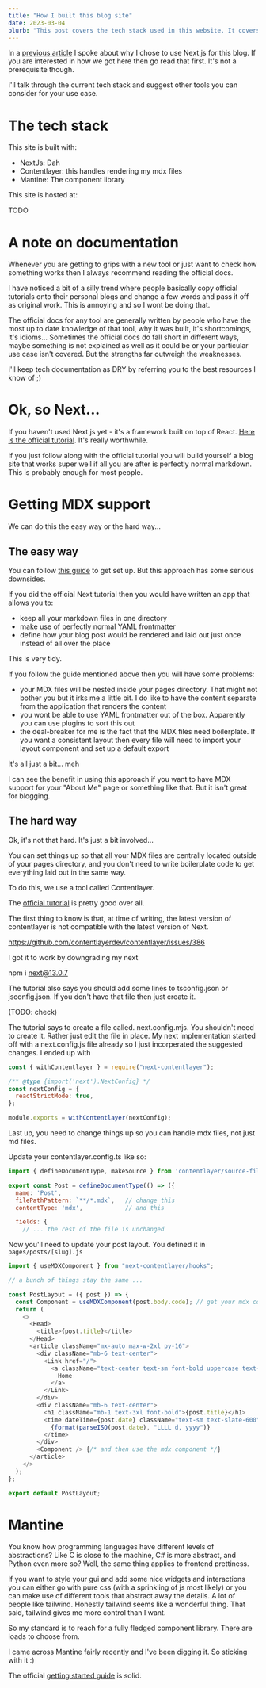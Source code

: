 ```yaml
---
title: "How I built this blog site"
date: 2023-03-04
blurb: "This post covers the tech stack used in this website. It covers how to configure mdx, the component library in use and even hosting. This is a technical article that will get you set up to do something similar"
---
```


In a [previous article](/posts/how-i-chose-next-as-a-blog-tool) I
spoke about why I chose to use Next.js for this blog. If you are interested in how we got here then go read that first. It's not a prerequisite though.

I'll talk through the current tech stack and suggest other tools you can consider for your use case.

# The tech stack

This site is built with:

- NextJs: Dah
- Contentlayer: this handles rendering my mdx files
- Mantine: The component library

This site is hosted at:

TODO

# A note on documentation

Whenever you are getting to grips with a new tool or just want to check how something works then I always recommend reading the official docs.

I have noticed a bit of a silly trend where people basically copy official tutorials onto their personal blogs and change a few words and pass it off as original work. This is annoying and so I wont be doing that.

The official docs for any tool are generally written by people who have the most up to date knowledge of that tool, why it was built, it's shortcomings, it's idioms... Sometimes the official docs do fall short in different ways, maybe something is not explained as well as it could be or your particular use case isn't covered. But the strengths far outweigh the weaknesses.

I'll keep tech documentation as DRY by referring you to the best resources I know of ;)

# Ok, so Next...

If you haven't used Next.js yet - it's a framework built on top of React. [Here is the official tutorial](https://nextjs.org/learn/foundations/about-nextjs?utm_source=next-site&utm_medium=homepage-cta&utm_campaign=next-website). It's really worthwhile.

If you just follow along with the official tutorial you will build yourself a blog site that works super well if all you are after is perfectly normal markdown. This is probably enough for most people.

# Getting MDX support

We can do this the easy way or the hard way...

## The easy way

You can follow [this guide](https://nextjs.org/docs/advanced-features/using-mdx#helpful-links) to get set up. But this approach has some serious downsides.

If you did the official Next tutorial then you would have written an app that allows you to:

- keep all your markdown files in one directory
- make use of perfectly normal YAML frontmatter
- define how your blog post would be rendered and laid out just once instead of all over the place

This is very tidy.

If you follow the guide mentioned above then you will have some problems:

- your MDX files will be nested inside your pages directory. That might not bother you but it irks me a little bit. I do like to have the content separate from the application that renders the content
- you wont be able to use YAML frontmatter out of the box. Apparently you can use plugins to sort this out
- the deal-breaker for me is the fact that the MDX files need boilerplate. If you want a consistent layout then every file will need to import your layout component and set up a default export

It's all just a bit... meh

I can see the benefit in using this approach if you want to have MDX support for your "About Me" page or something like that. But it isn't great for blogging.

## The hard way

Ok, it's not that hard. It's just a bit involved...

You can set things up so that all your MDX files are centrally located outside of your pages directory, and you don't need to write boilerplate code to get everything laid out in the same way.

To do this, we use a tool called Contentlayer.

The [official tutorial](https://www.contentlayer.dev/docs/getting-started) is pretty good over all.

The first thing to know is that, at time of writing, the latest version of contentlayer is not compatible with the latest version of Next.

https://github.com/contentlayerdev/contentlayer/issues/386

I got it to work by downgrading my next

npm i next@13.0.7

The tutorial also says you should add some lines to tsconfig.json or jsconfig.json. If you don't have that file then just create it.

(TODO: check)

The tutorial says to create a file called. next.config.mjs. You shouldn't need to create it. Rather just edit the file in place. My next implementation started off with a next.config.js file already so I just incorperated the suggested changes. I ended up with

```javascript
const { withContentlayer } = require("next-contentlayer");

/** @type {import('next').NextConfig} */
const nextConfig = {
  reactStrictMode: true,
};

module.exports = withContentlayer(nextConfig);
```

Last up, you need to change things up so you can handle mdx files, not just md files.

Update your contentlayer.config.ts like so:

```javascript
import { defineDocumentType, makeSource } from 'contentlayer/source-files'

export const Post = defineDocumentType(() => ({
  name: 'Post',
  filePathPattern: `**/*.mdx`,   // change this
  contentType: 'mdx',            // and this

  fields: {
    // ... the rest of the file is unchanged
```

Now you'll need to update your post layout. You defined it in `pages/posts/[slug].js`

```javascript
import { useMDXComponent } from "next-contentlayer/hooks";

// a bunch of things stay the same ...

const PostLayout = ({ post }) => {
  const Component = useMDXComponent(post.body.code); // get your mdx component
  return (
    <>
      <Head>
        <title>{post.title}</title>
      </Head>
      <article className="mx-auto max-w-2xl py-16">
        <div className="mb-6 text-center">
          <Link href="/">
            <a className="text-center text-sm font-bold uppercase text-blue-700">
              Home
            </a>
          </Link>
        </div>
        <div className="mb-6 text-center">
          <h1 className="mb-1 text-3xl font-bold">{post.title}</h1>
          <time dateTime={post.date} className="text-sm text-slate-600">
            {format(parseISO(post.date), "LLLL d, yyyy")}
          </time>
        </div>
        <Component /> {/* and then use the mdx component */}
      </article>
    </>
  );
};

export default PostLayout;
```

# Mantine

You know how programming languages have different levels of abstractions? Like C is close to the machine, C# is more abstract, and Python even more so? Well, the same thing applies to frontend prettiness.

If you want to style your gui and add some nice widgets and interactions you can either go with pure css (with a sprinkling of js most likely) or you can make use of different tools that abstract away the details. A lot of people like tailwind. Honestly tailwind seems like a wonderful thing. That said, tailwind gives me more control than I want.

So my standard is to reach for a fully fledged component library. There are loads to choose from.

I came across Mantine fairly recently and I've been digging it. So sticking with it :)

The official [getting started guide](https://mantine.dev/pages/getting-started/) is solid.
